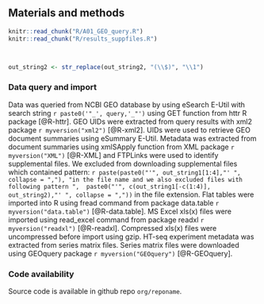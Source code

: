 
## Materials and methods {-}

```r
knitr::read_chunk("R/A01_GEO_query.R")
knitr::read_chunk("R/results_suppfiles.R")
```

```r

```


```r

```

```r
out_string2 <- str_replace(out_string2, "(\\$)", "\\1")
```


### Data query and import {-}
Data was queried from NCBI GEO database by using eSearch E-Util with search string `r paste0('"_', query,'_"')` using GET function from httr R package [@R-httr].
GEO UIDs were extracted from query results with xml2 package `r myversion("xml2")` [@R-xml2].
UIDs were used to retrieve GEO document summaries using eSummary E-Util.
Metadata was extracted from document summaries using xmlSApply function from XML package `r myversion("XML")` [@R-XML] and FTPLinks were used to identify supplemental files.
We excluded from downloading supplemental files which contained pattern: `r paste(paste0("'", out_string1[1:4],"' ", collapse = ","), "in the file name and we also excluded files with following pattern ", 
paste0("'", c(out_string1[-c(1:4)], out_string2),"' ", collapse = ","))` in the file extension.
Flat tables were imported into R using fread command from package data.table `r myversion("data.table")` [@R-data.table].
MS Excel xls(x) files were imported using read_excel command from package readxl `r myversion("readxl")` [@R-readxl].
Compressed xls(x) files were uncompressed before import using gzip.
HT-seq experiment metadata was extracted from series matrix files. 
Series matrix files were downloaded using GEOquery package `r myversion("GEOquery")` [@R-GEOquery].

### Code availability {-}
Source code is available in github repo `org/reponame`.

